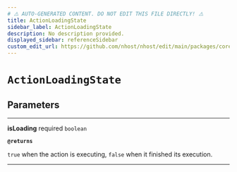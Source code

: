 ```yaml
---
# ⚠️ AUTO-GENERATED CONTENT. DO NOT EDIT THIS FILE DIRECTLY! ⚠️
title: ActionLoadingState
sidebar_label: ActionLoadingState
description: No description provided.
displayed_sidebar: referenceSidebar
custom_edit_url: https://github.com/nhost/nhost/edit/main/packages/core/src/promises/types.ts#L14
---
```


# `ActionLoadingState`

## Parameters

---

**<span className="parameter-name">isLoading</span>** <span className="optional-status">required</span> `boolean`

**`@returns`**

`true` when the action is executing, `false` when it finished its execution.

---
